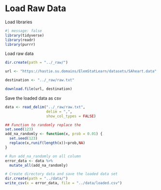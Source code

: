 # Load Raw Data

Load libraries

```r
#| message: false
library(tidyverse)
library(readr)
library(purrr)
```

Load raw data

```r
dir.create(path = "../_raw/")

url <- "https://hastie.su.domains/ElemStatLearn/datasets/SAheart.data"

destination <- "../_raw/raw.txt"

download.file(url, destination)
```

Save the loaded data as csv

```r
data <- read_delim("../_raw/raw.txt",
                   delim = ",",
                   show_col_types = FALSE)
```

```r
## Function to randomly replace the 
set.seed(123)
add_na_randomly <- function(x, prob = 0.01) {
  set.seed(123)
  replace(x,runif(length(x))<prob,NA)
}
```

```r
# Run add_na_randomly on all column
error_data <- data %>% 
  mutate_all(add_na_randomly)
```

```r
# Create directory data and save the loaded data set
dir.create(path = "../data/")
write_csv(x = error_data, file = "../data/loaded.csv")
```
